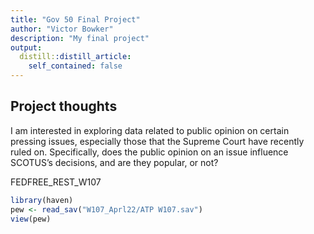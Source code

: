 ```yaml
---
title: "Gov 50 Final Project"
author: "Victor Bowker"
description: "My final project"
output:
  distill::distill_article:
    self_contained: false
---
```




## Project thoughts

I am interested in exploring data related to public opinion on certain pressing issues, especially those that the Supreme Court have recently ruled on. Specifically, does the public opinion on an issue influence SCOTUS's decisions, and are they popular, or not?

FEDFREE_REST_W107

```r
library(haven)
pew <- read_sav("W107_Aprl22/ATP W107.sav")
view(pew)
```


